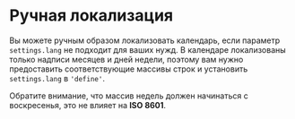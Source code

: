 # Ручная локализация

Вы можете ручным образом локализовать календарь, если параметр `settings.lang` не подходит для ваших нужд.
В календаре локализованы только надписи месяцев и дней недели, поэтому вам нужно предоставить соответствующие массивы строк и установить `settings.lang` в `'define'`.

<Info>Обратите внимание, что массив недель должен начинаться с воскресенья, это не влияет на **ISO 8601**.</Info>

<Sandbox example="internationalization-assign-manually" />
